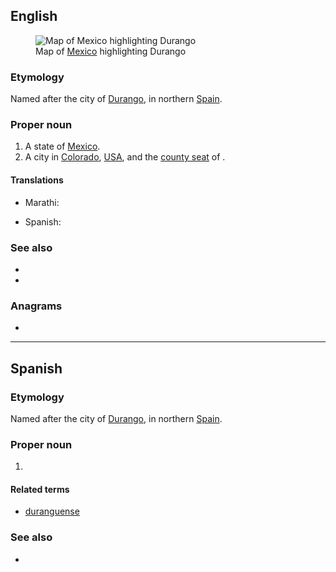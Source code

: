==English==
[[File:Mexico map, MX-DUR.svg|thumb|Map of [[Mexico]] highlighting Durango]]

===Etymology===
Named after the city of [[w:Durango, Biscay|Durango]], in northern [[Spain]].

===Proper noun===
{{en-proper noun}}

# A state of [[Mexico]].
# A city in [[Colorado]], [[USA]], and the [[county seat]] of {{l|en|La Plata County}}.

====Translations====
{{trans-top|state of Mexico}}
* Marathi: {{t|mr|दुरांगो|n|tr=duraṃgo|sc=Deva}}
{{trans-mid}}
* Spanish: {{t+|es|Durango|m}}
{{trans-bottom}}

===See also===
* {{pedialite}}
* {{pedia|Durango (disambiguation)}}

{{C|en|States of Mexico|Colorado, USA}}

===Anagrams===
* {{anagrams|en|Garduno|aground|on guard}}

----

==Spanish==

===Etymology===
Named after the city of [[w:Durango, Biscay|Durango]], in northern [[Spain]].

===Proper noun===
{{es-proper noun|m}}

# {{place|es|state|c/Mexico}}

====Related terms====
* [[duranguense]]

===See also===
* {{pedialite|lang=es}}